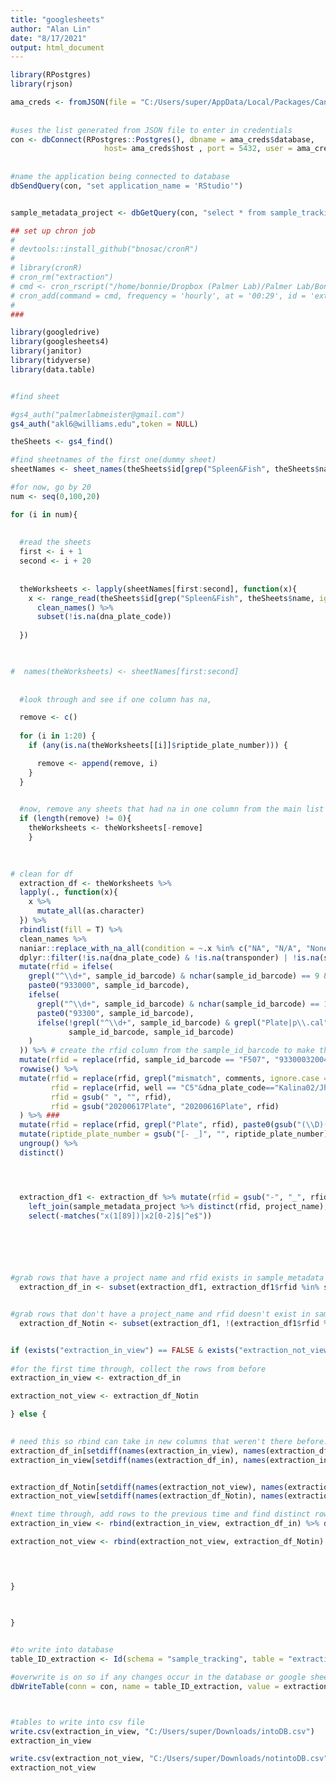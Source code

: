 ```yaml
---
title: "googlesheets"
author: "Alan Lin"
date: "8/17/2021"
output: html_document
---
```




```r
library(RPostgres)
library(rjson)

ama_creds <- fromJSON(file = "C:/Users/super/AppData/Local/Packages/CanonicalGroupLimited.UbuntuonWindows_79rhkp1fndgsc/LocalState/rootfs/home/alinlin105/copy1/database-access.json") 
    
    
#uses the list generated from JSON file to enter in credentials
con <- dbConnect(RPostgres::Postgres(), dbname = ama_creds$database,
                     host= ama_creds$host , port = 5432, user = ama_creds$user , password = ama_creds$password) 
   
    
#name the application being connected to database
dbSendQuery(con, "set application_name = 'RStudio'")


sample_metadata_project <- dbGetQuery(con, "select * from sample_tracking.sample_metadata")
```

```r
## set up chron job 
# 
# devtools::install_github("bnosac/cronR")
# 
# library(cronR)
# cron_rm("extraction")
# cmd <- cron_rscript("/home/bonnie/Dropbox (Palmer Lab)/Palmer Lab/Bonnie Lin/github/PalmerLab_genotyping/CREATE/R/extraction_chron.R")
# cron_add(command = cmd, frequency = 'hourly', at = '00:29', id = 'extraction', description = "testing linux scheduler")
# 
### 

library(googledrive)
library(googlesheets4)
library(janitor)
library(tidyverse)
library(data.table)


#find sheet

#gs4_auth("palmerlabmeister@gmail.com")
gs4_auth("akl6@williams.edu",token = NULL)

theSheets <- gs4_find()

#find sheetnames of the first one(dummy sheet)
sheetNames <- sheet_names(theSheets$id[grep("Spleen&Fish", theSheets$name, ignore.case = T)])

#for now, go by 20
num <- seq(0,100,20)

for (i in num){
  
  
  #read the sheets 
  first <- i + 1
  second <- i + 20
  
  
  theWorksheets <- lapply(sheetNames[first:second], function(x){
    x <- range_read(theSheets$id[grep("Spleen&Fish", theSheets$name, ignore.case = T)], sheet = x)  %>% 
      clean_names() %>% 
      subset(!is.na(dna_plate_code))
   
  })

 

#  names(theWorksheets) <- sheetNames[first:second]
  
    
  #look through and see if one column has na,

  remove <- c()
  
  for (i in 1:20) {
    if (any(is.na(theWorksheets[[i]]$riptide_plate_number))) {

      remove <- append(remove, i)
    } 
  }
  

  #now, remove any sheets that had na in one column from the main list of sheets
  if (length(remove) != 0){
    theWorksheets <- theWorksheets[-remove]
    } 
  
  

# clean for df 
  extraction_df <- theWorksheets %>% 
  lapply(., function(x){
    x %>%
      mutate_all(as.character)
  }) %>% 
  rbindlist(fill = T) %>% 
  clean_names %>% 
  naniar::replace_with_na_all(condition = ~.x %in% c("NA", "N/A", "None")) %>% 
  dplyr::filter(!is.na(dna_plate_code) & !is.na(transponder) | !is.na(sample_id_barcode)) %>% # if you exclude, you are removing pcal and zebrafish
  mutate(rfid = ifelse(
    grepl("^\\d+", sample_id_barcode) & nchar(sample_id_barcode) == 9 & !grepl("riptidecontrol", dna_plate_code, ignore.case = T),
    paste0("933000", sample_id_barcode),
    ifelse(
      grepl("^\\d+", sample_id_barcode) & nchar(sample_id_barcode) == 10 & !grepl("riptidecontrol", dna_plate_code, ignore.case = T),
      paste0("93300", sample_id_barcode),
      ifelse(!grepl("^\\d+", sample_id_barcode) & grepl("Plate|p\\.cal", sample_id_barcode) & !grepl("riptidecontrol", dna_plate_code, ignore.case = T),
             sample_id_barcode, sample_id_barcode)
    ) 
  )) %>% # create the rfid column from the sample_id_barcode to make them uniform and comparable to transponder id (rfid) in wfu
  mutate(rfid = replace(rfid, sample_id_barcode == "F507", "933000320047344")) %>% 
  rowwise() %>% 
  mutate(rfid = replace(rfid, grepl("mismatch", comments, ignore.case = T), transponder),
         rfid = replace(rfid, well == "C5"&dna_plate_code=="Kalina02/Jhou03", "933000320046294"), #fix the dupe rfid
         rfid = gsub(" ", "", rfid),
         rfid = gsub("20200617Plate", "20200616Plate", rfid)
  ) %>% ###
  mutate(rfid = replace(rfid, grepl("Plate", rfid), paste0(gsub("(\\D)(\\d+)$", "\\2\\1", rfid)))) %>% 
  mutate(riptide_plate_number = gsub("[- _]", "", riptide_plate_number)) %>%
  ungroup() %>% 
  distinct()




  extraction_df1 <- extraction_df %>% mutate(rfid = gsub("-", "_", rfid)) %>%
    left_join(sample_metadata_project %>% distinct(rfid, project_name), by = "rfid") %>% 
    select(-matches("x(1[89])|x2[0-2]$|^e$"))

  




#grab rows that have a project name and rfid exists in sample_metadata
  extraction_df_in <- subset(extraction_df1, extraction_df1$rfid %in% sample_metadata_project$rfid & !is.na(extraction_df1$project_name))


#grab rows that don't have a project_name and rfid doesn't exist in sample_metadata
  extraction_df_Notin <- subset(extraction_df1, !(extraction_df1$rfid %in% sample_metadata_project$rfid) & is.na(extraction_df1$project_name))


if (exists("extraction_in_view") == FALSE & exists("extraction_not_view") == FALSE) {
  
#for the first time through, collect the rows from before
extraction_in_view <- extraction_df_in

extraction_not_view <- extraction_df_Notin

} else {
  

# need this so rbind can take in new columns that weren't there before. 
extraction_df_in[setdiff(names(extraction_in_view), names(extraction_df_in))] <- NA
extraction_in_view[setdiff(names(extraction_df_in), names(extraction_in_view))] <- NA


extraction_df_Notin[setdiff(names(extraction_not_view), names(extraction_df_Notin))] <- NA
extraction_not_view[setdiff(names(extraction_df_Notin), names(extraction_not_view))] <- NA

#next time through, add rows to the previous time and find distinct rows
extraction_in_view <- rbind(extraction_in_view, extraction_df_in) %>% distinct()

extraction_not_view <- rbind(extraction_not_view, extraction_df_Notin) %>% distinct()



 
}


  
}
  
```

```r

#to write into database
table_ID_extraction <- Id(schema = "sample_tracking", table = "extraction_log")

#overwrite is on so if any changes occur in the database or google sheets, just rerun this code to replace
dbWriteTable(conn = con, name = table_ID_extraction, value = extraction_df_in, append = T)



#tables to write into csv file
write.csv(extraction_in_view, "C:/Users/super/Downloads/intoDB.csv")
extraction_in_view

write.csv(extraction_not_view, "C:/Users/super/Downloads/notintoDB.csv")
extraction_not_view
```






